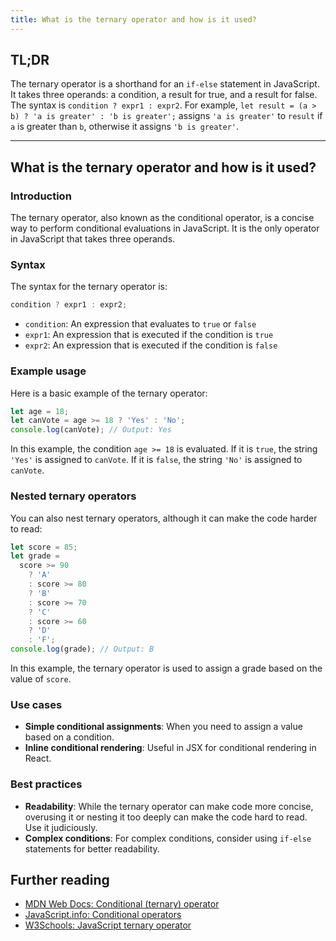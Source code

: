```yaml
---
title: What is the ternary operator and how is it used?
---
```


## TL;DR

The ternary operator is a shorthand for an `if-else` statement in JavaScript. It takes three operands: a condition, a result for true, and a result for false. The syntax is `condition ? expr1 : expr2`. For example, `let result = (a > b) ? 'a is greater' : 'b is greater';` assigns `'a is greater'` to `result` if `a` is greater than `b`, otherwise it assigns `'b is greater'`.

---

## What is the ternary operator and how is it used?

### Introduction

The ternary operator, also known as the conditional operator, is a concise way to perform conditional evaluations in JavaScript. It is the only operator in JavaScript that takes three operands.

### Syntax

The syntax for the ternary operator is:

```js
condition ? expr1 : expr2;
```

- `condition`: An expression that evaluates to `true` or `false`
- `expr1`: An expression that is executed if the condition is `true`
- `expr2`: An expression that is executed if the condition is `false`

### Example usage

Here is a basic example of the ternary operator:

```js
let age = 18;
let canVote = age >= 18 ? 'Yes' : 'No';
console.log(canVote); // Output: Yes
```

In this example, the condition `age >= 18` is evaluated. If it is `true`, the string `'Yes'` is assigned to `canVote`. If it is `false`, the string `'No'` is assigned to `canVote`.

### Nested ternary operators

You can also nest ternary operators, although it can make the code harder to read:

```js
let score = 85;
let grade =
  score >= 90
    ? 'A'
    : score >= 80
    ? 'B'
    : score >= 70
    ? 'C'
    : score >= 60
    ? 'D'
    : 'F';
console.log(grade); // Output: B
```

In this example, the ternary operator is used to assign a grade based on the value of `score`.

### Use cases

- **Simple conditional assignments**: When you need to assign a value based on a condition.
- **Inline conditional rendering**: Useful in JSX for conditional rendering in React.

### Best practices

- **Readability**: While the ternary operator can make code more concise, overusing it or nesting it too deeply can make the code hard to read. Use it judiciously.
- **Complex conditions**: For complex conditions, consider using `if-else` statements for better readability.

## Further reading

- [MDN Web Docs: Conditional (ternary) operator](https://developer.mozilla.org/en-US/docs/Web/JavaScript/Reference/Operators/Conditional_Operator)
- [JavaScript.info: Conditional operators](https://javascript.info/ifelse#conditional-operator)
- [W3Schools: JavaScript ternary operator](https://www.w3schools.com/jsref/jsref_operators.asp)
